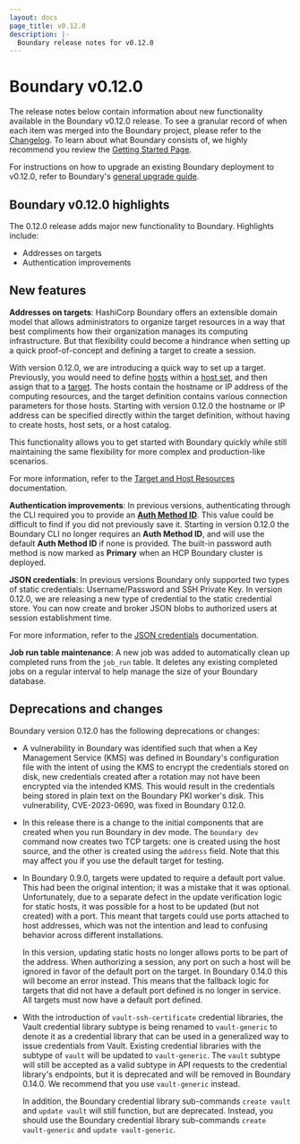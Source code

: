 ```yaml
---
layout: docs
page_title: v0.12.0
description: |-
  Boundary release notes for v0.12.0
---
```


# Boundary v0.12.0

The release notes below contain information about new functionality available in the Boundary v0.12.0 release.
To see a granular record of when each item was merged into the Boundary project, please refer to the [Changelog](https://github.com/hashicorp/boundary/blob/main/CHANGELOG.md).
To learn about what Boundary consists of, we highly recommend you review the [Getting Started Page](/boundary/docs/getting-started).

For instructions on how to upgrade an existing Boundary deployment to v0.12.0, refer to Boundary's [general upgrade guide](/boundary/tutorials/oss-configuration/upgrade-version).

## Boundary v0.12.0 highlights

The 0.12.0 release adds major new functionality to Boundary.
Highlights include:

- Addresses on targets
- Authentication improvements

## New features

**Addresses on targets**: HashiCorp Boundary offers an extensible domain model that allows administrators to organize target resources in a way that best compliments how their organization manages its computing infrastructure.
But that flexibility could become a hindrance when setting up a quick proof-of-concept and defining a target to create a session.

With version 0.12.0, we are introducing a quick way to set up a target.
Previously, you would need to define [hosts](/boundary/docs/concepts/domain-model/hosts) within a [host set](/boundary/docs/concepts/domain-model/host-sets), and then assign that to a [target](/boundary/docs/concepts/domain-model/targets).
The hosts contain the hostname or IP address of the computing resources, and the target definition contains various connection parameters for those hosts.
Starting with version 0.12.0 the hostname or IP address can be specified directly within the target definition, without having to create hosts, host sets, or a host catalog.

This functionality allows you to get started with Boundary quickly while still maintaining the same flexibility for more complex and production-like scenarios.

For more information, refer to the [Target and Host Resources](/boundary/docs/concepts/domain-model#target-and-host-resources) documentation.

**Authentication improvements**: In previous versions, authenticating through the CLI required you to provide an [**Auth Method ID**](/boundary/docs/concepts/domain-model/auth-methods).
This value could be difficult to find if you did not previously save it.
Starting in version 0.12.0 the Boundary CLI no longer requires an **Auth Method ID**, and will use the default **Auth Method ID** if none is provided.
The built-in password auth method is now marked as **Primary** when an HCP Boundary cluster is deployed.

**JSON credentials**: In previous versions Boundary only supported two types of static credentials: Username/Password and SSH Private Key.
In version 0.12.0, we are releasing a new type of credential to the static credential store.
You can now create and broker JSON blobs to authorized users at session establishment time.

For more information, refer to the [JSON credentials](/boundary/docs/concepts/domain-model/credentials#json) documentation.

**Job run table maintenance**: A new job was added to automatically clean up completed runs from the `job_run` table.
It deletes any existing completed jobs on a regular interval to help manage the size of your Boundary database.

## Deprecations and changes

Boundary version 0.12.0 has the following deprecations or changes:

- A vulnerability in Boundary was identified such that when a Key Management Service (KMS) was defined in Boundary's configuration file with the intent of using the KMS to encrypt the credentials stored on disk, new credentials created after a rotation may not have been encrypted via the intended KMS.
This would result in the credentials being stored in plain text on the Boundary PKI worker's disk.
This vulnerability, CVE-2023-0690, was fixed in Boundary 0.12.0.

- In this release there is a change to the initial components that are created when you run Boundary in dev mode.
The `boundary dev` command now creates two TCP targets: one is created using the host source, and the other is created using the `address` field.
Note that this may affect you if you use the default target for testing.

- In Boundary 0.9.0, targets were updated to require a default port value.
This had been the original intention; it was a mistake that it was optional.
Unfortunately, due to a separate defect in the update verification logic for static hosts, it was possible for a host to be updated (but not created) with a port.
This meant that targets could use ports attached to host addresses, which was not the intention and lead to confusing behavior across different installations.

  In this version, updating static hosts no longer allows ports to be part of the address.
  When authorizing a session, any port on such a host will be ignored in favor of the default port on the target.
  In Boundary 0.14.0 this will become an error instead.
  This means that the fallback logic for targets that did not have a default port defined is no longer in service.
  All targets must now have a default port defined.

- With the introduction of `vault-ssh-certificate` credential libraries, the Vault credential library subtype is being renamed to `vault-generic` to denote it as a credential library that can be used in a generalized way to issue credentials from Vault.
Existing credential libraries with the subtype of `vault` will be updated to `vault-generic`.
The `vault` subtype will still be accepted as a valid subtype in API requests to the credential library's endpoints, but it is deprecated and will be removed in Boundary 0.14.0.
We recommend that you use `vault-generic` instead.

  In addition, the Boundary credential library sub-commands `create vault` and `update vault` will still function, but are deprecated.
  Instead, you should use the Boundary credential library sub-commands `create vault-generic` and `update vault-generic`.